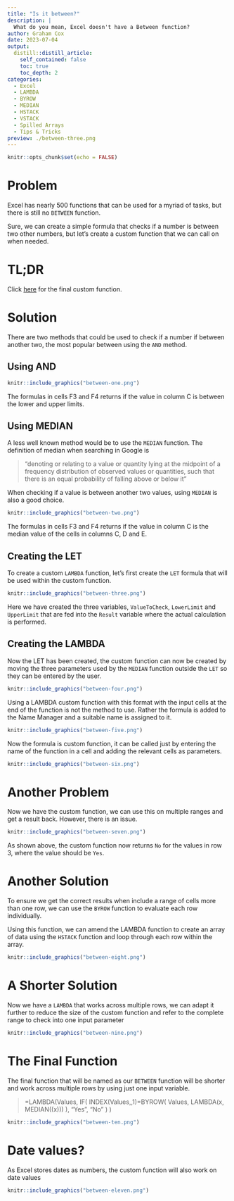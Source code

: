 ```yaml
---
title: "Is it between?"
description: |
  What do you mean, Excel doesn't have a Between function?
author: Graham Cox
date: 2023-07-04
output:
  distill::distill_article:
    self_contained: false
    toc: true
    toc_depth: 2
categories:
  - Excel
  - LAMBDA
  - BYROW
  - MEDIAN
  - HSTACK
  - VSTACK
  - Spilled Arrays
  - Tips & Tricks
preview: ./between-three.png
---
```



```r
knitr::opts_chunk$set(echo = FALSE)
```

```{=html}
<style>
d-article li {
margin-bottom: 2px
}

d-article code {
color: #595959;
background-color:#D9D9D9;
padding:4px;
}

d-title {
background-image: url("header.jpg");
}

</style>
```

# Problem

Excel has nearly 500 functions that can be used for a myriad of tasks, but there is still no `BETWEEN` function. 

Sure, we can create a simple formula that checks if a number is between two other numbers, but let's create a custom function that we can call on when needed.

# TL;DR

Click [here](#the-final-function) for the final custom function.

# Solution

There are two methods that could be used to check if a number if between another two, the most popular between using the `AND` method.

## Using AND

```r
knitr::include_graphics("between-one.png")
```

The formulas in cells F3 and F4 returns if the value in column C is between the lower and upper limits.

## Using MEDIAN

A less well known method would be to use the `MEDIAN` function. The definition of median when searching in Google is

> "denoting or relating to a value or quantity lying at the midpoint of a frequency distribution of observed values or quantities, such that there is an equal probability of falling above or below it"

When checking if a value is between another two values, using `MEDIAN` is also a good choice.

```r
knitr::include_graphics("between-two.png")
```

The formulas in cells F3 and F4 returns if the value in column C is the median value of the cells in columns C, D and E.

## Creating the LET

To create a custom `LAMBDA` function, let's first create the `LET` formula that will be used within the custom function.

```r
knitr::include_graphics("between-three.png")
```

Here we have created the three variables, `ValueToCheck`, `LowerLimit` and `UpperLimit` that are fed into the `Result` variable where the actual calculation is performed.

## Creating the LAMBDA

Now the LET has been created, the custom function can now be created by moving the three parameters used by the `MEDIAN` function outside the `LET` so they can be entered by the user.

```r
knitr::include_graphics("between-four.png")
```

Using a LAMBDA custom function with this format with the input cells at the end of the function is not the method to use. Rather the formula is added to the Name Manager and a suitable name is assigned to it.

```r
knitr::include_graphics("between-five.png")
```

Now the formula is custom function, it can be called just by entering the name of the function in a cell and adding the relevant cells as parameters.

```r
knitr::include_graphics("between-six.png")
```

# Another Problem

Now we have the custom function, we can use this on multiple ranges and get a result back. However, there is an issue.

```r
knitr::include_graphics("between-seven.png")
```

As shown above, the custom function now returns `No` for the values in row 3, where the value should be `Yes`.

# Another Solution

To ensure we get the correct results when include a range of cells more than one row, we can use the `BYROW` function to evaluate each row individually.

Using this function, we can amend the LAMBDA function to create an array of data using the `HSTACK` function and loop through each row within the array.

```r
knitr::include_graphics("between-eight.png")
```

# A Shorter Solution

Now we have a `LAMBDA` that works across multiple rows, we can adapt it further to reduce the size of the custom function and refer to the complete range to check into one input parameter

```r
knitr::include_graphics("between-nine.png")
```

# The Final Function

The final function that will be named as our `BETWEEN` function will be shorter and work across multiple rows by using just one input variable.

> =LAMBDA(Values, 
  IF(
    INDEX(Values,,1)=BYROW(
      Values, 
      LAMBDA(x, MEDIAN((x)))
      ), 
      "Yes", 
      "No"
    ) 
  )


```r
knitr::include_graphics("between-ten.png")
```

# Date values?

As Excel stores dates as numbers, the custom function will also work on date values


```r
knitr::include_graphics("between-eleven.png")
```

